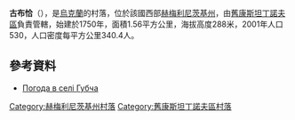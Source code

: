 {{coord|49|54|28|N|27|9|30|E|scale:100000|display=title}}

'''古布恰'''（{{lang-uk|Губча}}），是[[烏克蘭|烏克蘭]]的村落，位於該國西部[[赫梅利尼茨基州|赫梅利尼茨基州]]，由[[舊康斯坦丁諾夫區|舊康斯坦丁諾夫區]]負責管轄，始建於1750年，面積1.56平方公里，海拔高度288米，2001年人口530，人口密度每平方公里340.4人。

==參考資料==
* [http://weather.in.ua/ua/hmel'nickaja/6139 Погода в селі Губча] {{Wayback|url=http://weather.in.ua/ua/hmel'nickaja/6139 |date=20111220121738 }}

{{DEFAULTSORT:Губча}}
[[Category:赫梅利尼茨基州村落|Category:赫梅利尼茨基州村落]]
[[Category:舊康斯坦丁諾夫區村落|Category:舊康斯坦丁諾夫區村落]]


{{Khmelnytskyi-geo-stub}}
